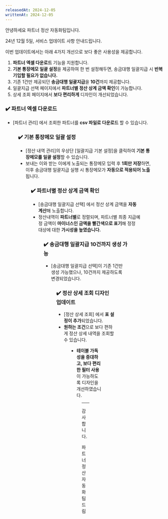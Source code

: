```yaml
---
releasedAt: 2024-12-05
writtenAt: 2024-12-05
---
```




안녕하세요 파트너 정산 자동화팀입니다.

24년 12월 5일, 서비스 업데이트 사항 안내드립니다.

이번 업데이트에서는 아래 4가지 개선으로 보다 좋은 사용성을 제공합니다.

1. **파트너 엑셀 다운로드** 기능을 지원합니다.
2. **기본 통장메모 일괄 설정**을 제공하여 한 번 설정해두면, 송금대행 일괄지급 시 **반복 기입할 필요가 없습니다.**
3. 기존 1건만 제공되던 **송금대행 일괄지급**을 **10건**까지 제공합니다.
4. 일괄지급 선택 페이지에서 **파트너별 정산 상계 금액 확인**이 가능합니다.
5. 상세 조회 페이지에서 **보다 편리하게** 디자인이 개선되었습니다.

### ✔️ 파트너 엑셀 다운로드

- \[파트너 관리] 에서 조회한 파트너를 **csv 파일로 다운로드** 할 수 있습니다.

<Figure src={Image1} caption="파트너 관리" />

### ✔️ 기본 통장메모 일괄 설정

- \[정산 내역 관리]의 우상단 \[일괄지급 기본 설정]을 클릭하여 **기본 통장메모를 일괄 설정**할 수 있습니다.
- 보내는 이와 받는 이에게 노출되는 통장메모 입력 후 **1회만 저장**하면, 이후 송금대행 일괄지급 실행 시 통장메모가 **자동으로 적용되어 노출**됩니다.

<Figure src={Image2} caption="일괄지급 기본 설정" />

### ✔️ 파트너별 정산 상계 금액 확인

- \[송금대행 일괄지급 선택] 에서 정산 상계 금액을 **자동계산**해 노출합니다.
- 정산내역이 **파트너별**로 정렬되며, 파트너별 최종 지급예정 금액이 **마이너스인 금액을 빨간색으로 표기**해 정정 대상에 대한 **가시성을 높였습니다.**

<Figure src={Image3} caption="송금대행 일괄지급 선택" />

### ✔️ 송금대행 일괄지급 10건까지 생성 가능

- \[송금대행 일괄지급 선택]이 기존 1건만 생성 가능했으나, 10건까지 제공하도록 변경되었습니다.

<Figure src={Image6} caption="정산 내역 관리" />

### ✔️ 정산 상세 조회 디자인 업데이트

- \[정산 상세 조회] 에서 **표 설정이 추가**되었습니다.
- **원하는 조건**으로 보다 편하게 정산 상세 내역을 조회할 수 있습니다.

<Figure src={Image4} caption="정산 상세 조회" />

- **테이블 가독성을 증대하고, 보다 편리한 필터 사용**이 가능하도록 디자인을 개선하였습니다.

<Figure src={Image5} caption="정산 상세 조회" />

---

감사합니다.

파트너정산 자동화 팀 드림
